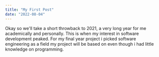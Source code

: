 ```yaml
---
title: "My First Post"
date: "2022-08-04"
---
```


Okay so we'll take a short throwback to 2021, a very long year for me academically and personally. This is when my interest in software development peaked. For my final year project i picked software engineering as a field my project will be based on even though i had little knowledge on programming.
